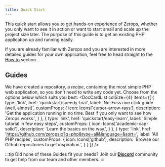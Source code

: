 ```yaml
---
title: Quick Start
---
```



This quick start allows you to get hands-on experience of Zerops, whether you only want to see it in action or want to start small and scale up the project size later. The purpose of this guide is to get an existing PHP application up and running easily.

If you are already familiar with Zerops and you are interested in more detailed guides for your own application, feel free to head straight to the [How to](/php/how-to/create) section.

## Guides

We have created a repository, a *recipe*, containing the most simple PHP web application, so you don't need to write any code yet. Choose from the options below which suits you best:
<DocCardList colSize={4} items={[
      {
        type: 'link',
        href: 'quickstart/speedy-trial',
        label: 'No-Fuss one click guide (well, almost)',
        customProps: {
          icon: Icons['cursor-arrow-rays'],
          description: 'Get the application running in no time. Best if you only want to see how Zerops works.',
        }
      },
      {
        type: 'link',
        href: 'quickstart/easy-learn',
        label: 'Simple tutorial in few easy steps',
        customProps: {
          icon: Icons['academic-cap-solid'],
          description: 'Learn the basics on the way.',
        }
      },
      {
        type: 'link',
        href: 'https://github.com/zeropsio?q=php&type=all&language=&sort=',
        label: 'All PHP recipes',
        customProps: {
          icon: Icons['github'],
          description: 'Browse our Github repositories to get inspiration.',
        }
      }
]} />

:::tip
Did none of these Guides fit your needs? Join our **[Discord](https://discord.com/invite/WDvCZ54)** community to get help from our team and other members.
:::